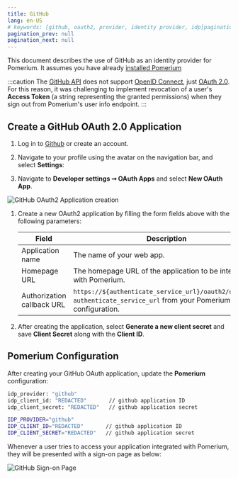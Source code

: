 ```yaml
---
title: GitHub
lang: en-US
# keywords: [github, oauth2, provider, identity provider, idp]pagination_prev: null
pagination_prev: null
pagination_next: null
---
```



This document describes the use of GitHub as an identity provider for Pomerium. It assumes you have already [installed Pomerium](/docs/install/)

:::caution
The [GitHub API] does not support [OpenID Connect], just [OAuth 2.0].
For this reason, it was challenging to implement revocation of a user's **Access Token** (a string representing the granted permissions) when they sign out from Pomerium's user info endpoint.
:::

## Create a GitHub OAuth 2.0 Application

1. Log in to [Github](https://github.com/login) or create an account.

1. Navigate to your profile using the avatar on the navigation bar, and select **Settings**:

1. Navigate to **Developer settings ➞ OAuth Apps** and select **New OAuth App**.

  ![GitHub OAuth2 Application creation](./img/github/github-oauth-creation.png)

1. Create a new OAuth2 application by filling the form fields above with the following parameters:

   | Field                       | Description                                                         |
   | --------------------------- | ------------------------------------------------------------------- |
   | Application name            | The name of your web app.                                           |
   | Homepage URL                | The homepage URL of the application to be integrated with Pomerium. |
   | Authorization callback URL  | `https://${authenticate_service_url}/oauth2/callback`, `authenticate_service_url` from your Pomerium configuration. |

1. After creating the application, select **Generate a new client secret** and save **Client Secret** along with the **Client ID**.

## Pomerium Configuration

After creating your GitHub OAuth application, update the **Pomerium** configuration:

<Tabs>
<TabItem value="config.yaml" label="config.yaml">

```bash
idp_provider: "github"
idp_client_id: "REDACTED"       // github application ID
idp_client_secret: "REDACTED"   // github application secret
```

</TabItem>
<TabItem value="Environment Variables" label="Environment Variables">

```bash
IDP_PROVIDER="github"
IDP_CLIENT_ID="REDACTED"       // github application ID
IDP_CLIENT_SECRET="REDACTED"   // github application secret
```

</TabItem>
</Tabs>

Whenever a user tries to access your application integrated with Pomerium, they will be presented with a sign-on page as below:

![GitHub Sign-on Page](./img/github/github-signon-page.png)

[Github API]: https://developer.github.com/v3/#oauth2-token-sent-in-a-header
[openid connect]: https://en.wikipedia.org/wiki/OpenID_Connect
[OAuth 2.0]: https://auth0.com/docs/protocols/oauth2
